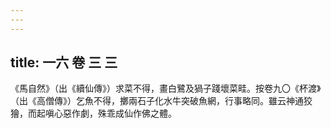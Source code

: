 ```yaml
---
---
---
```

title: 一六 卷 三 三
---




《馬自然》（出《續仙傳》）求菜不得，畫白鷺及猧子踐壞菜畦。按卷九〇《杯渡》（出《高僧傳》）乞魚不得，擲兩石子化水牛突破魚網，行事略同。雖云神通狡獪，而起嗔心惡作劇，殊乖成仙作佛之體。